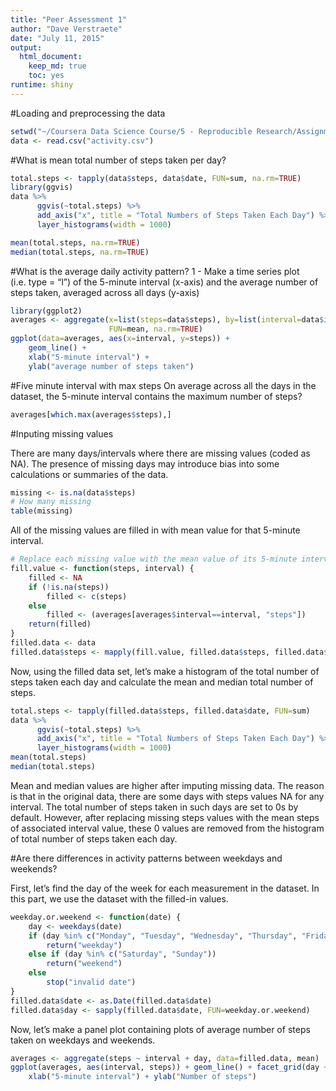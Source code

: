 ```yaml
---
title: "Peer Assessment 1"
author: "Dave Verstraete"
date: "July 11, 2015"
output:
  html_document:
    keep_md: true
    toc: yes
runtime: shiny
---
```


#Loading and preprocessing the data

```r
setwd("~/Coursera Data Science Course/5 - Reproducible Research/Assignment 1/repdata_data_activity")
data <- read.csv("activity.csv")
```

#What is mean total number of steps taken per day?

```r
total.steps <- tapply(data$steps, data$date, FUN=sum, na.rm=TRUE)
library(ggvis)
data %>%
      ggvis(~total.steps) %>%
      add_axis("x", title = "Total Numbers of Steps Taken Each Day") %>%
      layer_histograms(width = 1000)

mean(total.steps, na.rm=TRUE)
median(total.steps, na.rm=TRUE)
```

#What is the average daily activity pattern?
1 - Make a time series plot (i.e. type = "l") of the 5-minute interval (x-axis) and the average number of steps taken, averaged across all days (y-axis)

```r
library(ggplot2)
averages <- aggregate(x=list(steps=data$steps), by=list(interval=data$interval),
                      FUN=mean, na.rm=TRUE)
ggplot(data=averages, aes(x=interval, y=steps)) +
    geom_line() +
    xlab("5-minute interval") +
    ylab("average number of steps taken")
```

#Five minute interval with max steps
On average across all the days in the dataset, the 5-minute interval contains the maximum number of steps?

```r
averages[which.max(averages$steps),]
```

#Inputing missing values

There are many days/intervals where there are missing values (coded as NA). The presence of missing days may introduce bias into some calculations or summaries of the data.

```r
missing <- is.na(data$steps)
# How many missing
table(missing)
```
All of the missing values are filled in with mean value for that 5-minute interval.

```r
# Replace each missing value with the mean value of its 5-minute interval
fill.value <- function(steps, interval) {
    filled <- NA
    if (!is.na(steps))
        filled <- c(steps)
    else
        filled <- (averages[averages$interval==interval, "steps"])
    return(filled)
}
filled.data <- data
filled.data$steps <- mapply(fill.value, filled.data$steps, filled.data$interval)
```

Now, using the filled data set, let's make a histogram of the total number of steps taken each day and calculate the mean and median total number of steps.

```r
total.steps <- tapply(filled.data$steps, filled.data$date, FUN=sum)
data %>%
      ggvis(~total.steps) %>%
      add_axis("x", title = "Total Numbers of Steps Taken Each Day") %>%
      layer_histograms(width = 1000)
mean(total.steps)
median(total.steps)
```

Mean and median values are higher after imputing missing data. The reason is that in the original data, there are some days with steps values NA for any interval. The total number of steps taken in such days are set to 0s by default. However, after replacing missing steps values with the mean steps of associated interval value, these 0 values are removed from the histogram of total number of steps taken each day.

#Are there differences in activity patterns between weekdays and weekends?

First, let's find the day of the week for each measurement in the dataset. In this part, we use the dataset with the filled-in values.
```r
weekday.or.weekend <- function(date) {
    day <- weekdays(date)
    if (day %in% c("Monday", "Tuesday", "Wednesday", "Thursday", "Friday"))
        return("weekday")
    else if (day %in% c("Saturday", "Sunday"))
        return("weekend")
    else
        stop("invalid date")
}
filled.data$date <- as.Date(filled.data$date)
filled.data$day <- sapply(filled.data$date, FUN=weekday.or.weekend)
```

Now, let's make a panel plot containing plots of average number of steps taken on weekdays and weekends.

```r
averages <- aggregate(steps ~ interval + day, data=filled.data, mean)
ggplot(averages, aes(interval, steps)) + geom_line() + facet_grid(day ~ .) +
    xlab("5-minute interval") + ylab("Number of steps")
```